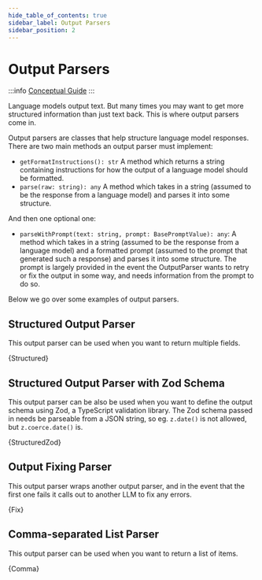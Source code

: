 ```yaml
---
hide_table_of_contents: true
sidebar_label: Output Parsers
sidebar_position: 2
---
```



# Output Parsers

:::info
[Conceptual Guide](https://docs.langchain.com/docs/components/output-parser)
:::

Language models output text. But many times you may want to get more structured information than just text back. This is where output parsers come in.

Output parsers are classes that help structure language model responses. There are two main methods an output parser must implement:

- `getFormatInstructions(): str` A method which returns a string containing instructions for how the output of a language model should be formatted.
- `parse(raw: string): any` A method which takes in a string (assumed to be the response from a language model) and parses it into some structure.

And then one optional one:

- `parseWithPrompt(text: string, prompt: BasePromptValue): any`: A method which takes in a string (assumed to be the response from a language model) and a formatted prompt (assumed to the prompt that generated such a response) and parses it into some structure. The prompt is largely provided in the event the OutputParser wants to retry or fix the output in some way, and needs information from the prompt to do so.

Below we go over some examples of output parsers.

## Structured Output Parser

This output parser can be used when you want to return multiple fields.


<CodeBlock language="typescript">{Structured}</CodeBlock>

## Structured Output Parser with Zod Schema

This output parser can be also be used when you want to define the output schema using Zod, a TypeScript validation library. The Zod schema passed in needs be parseable from a JSON string, so eg. `z.date()` is not allowed, but `z.coerce.date()` is.


<CodeBlock language="typescript">{StructuredZod}</CodeBlock>

## Output Fixing Parser

This output parser wraps another output parser, and in the event that the first one fails it calls out to another LLM to fix any errors.


<CodeBlock language="typescript">{Fix}</CodeBlock>

## Comma-separated List Parser

This output parser can be used when you want to return a list of items.


<CodeBlock language="typescript">{Comma}</CodeBlock>
